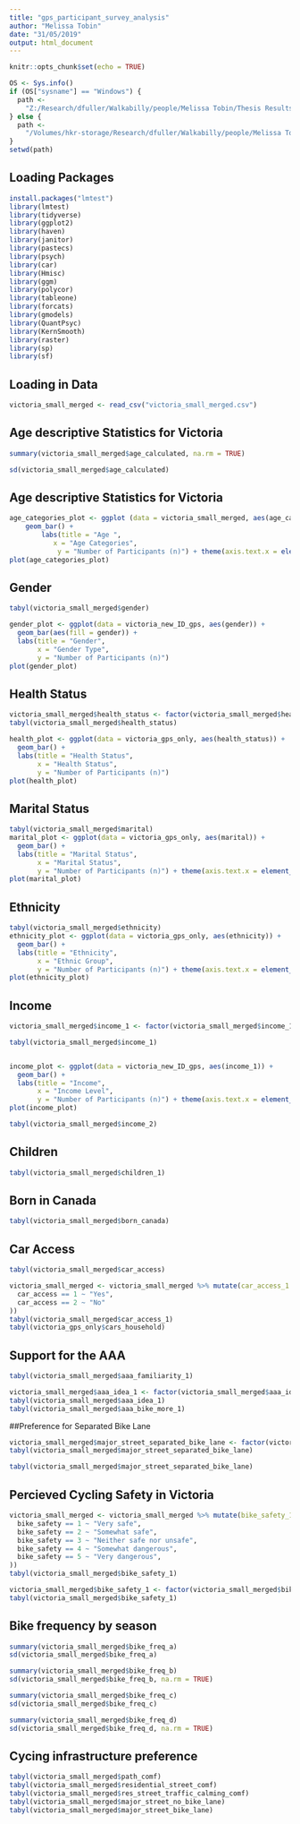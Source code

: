 ```yaml
---
title: "gps_participant_survey_analysis"
author: "Melissa Tobin"
date: "31/05/2019"
output: html_document
---
```


```r
knitr::opts_chunk$set(echo = TRUE)

OS <- Sys.info()
if (OS["sysname"] == "Windows") {
  path <-
    "Z:/Research/dfuller/Walkabilly/people/Melissa Tobin/Thesis Results/INTERACT thesis Analysis"
} else {
  path <-
    "/Volumes/hkr-storage/Research/dfuller/Walkabilly/people/Melissa Tobin/Thesis Results/INTERACT thesis Analysis"
}
setwd(path)
```

## Loading Packages
```r
install.packages("lmtest")
library(lmtest)
library(tidyverse)
library(ggplot2)
library(haven)
library(janitor)
library(pastecs)
library(psych)
library(car)
library(Hmisc)
library(ggm)
library(polycor)
library(tableone)
library(forcats)
library(gmodels)
library(QuantPsyc)
library(KernSmooth)
library(raster)
library(sp)
library(sf)
```

## Loading in Data
```r
victoria_small_merged <- read_csv("victoria_small_merged.csv")
```


## Age descriptive Statistics for Victoria
```r
summary(victoria_small_merged$age_calculated, na.rm = TRUE)

sd(victoria_small_merged$age_calculated)
```

## Age descriptive Statistics for Victoria
```r
age_categories_plot <- ggplot (data = victoria_small_merged, aes(age_categories)) + 
    geom_bar() + 
        labs(title = "Age ", 
           x = "Age Categories", 
            y = "Number of Participants (n)") + theme(axis.text.x = element_text(angle=60, hjust=1))
plot(age_categories_plot)
```

## Gender
```r
tabyl(victoria_small_merged$gender)

gender_plot <- ggplot(data = victoria_new_ID_gps, aes(gender)) +
  geom_bar(aes(fill = gender)) +
  labs(title = "Gender",
       x = "Gender Type",
       y = "Number of Participants (n)")
plot(gender_plot)
```


## Health Status
```r
victoria_small_merged$health_status <- factor(victoria_small_merged$health_status, c("Poor", "Fair", "Good", "Very Good", "Excellent"))
tabyl(victoria_small_merged$health_status)

health_plot <- ggplot(data = victoria_gps_only, aes(health_status)) +
  geom_bar() +
  labs(title = "Health Status",
       x = "Health Status",
       y = "Number of Participants (n)") 
plot(health_plot)
```

## Marital Status
```r
tabyl(victoria_small_merged$marital)
marital_plot <- ggplot(data = victoria_gps_only, aes(marital)) +
  geom_bar() +
  labs(title = "Marital Status",
       x = "Marital Status",
       y = "Number of Participants (n)") + theme(axis.text.x = element_text(angle=60, hjust=1))
plot(marital_plot)
```
## Ethnicity 
```r
tabyl(victoria_small_merged$ethnicity)
ethnicity_plot <- ggplot(data = victoria_gps_only, aes(ethnicity)) +
  geom_bar() +
  labs(title = "Ethnicity",
       x = "Ethnic Group",
       y = "Number of Participants (n)") + theme(axis.text.x = element_text(angle=60, hjust=1))
plot(ethnicity_plot)
```

## Income
```r

victoria_small_merged$income_1 <- factor(victoria_small_merged$income_1, c("No income", "$1 to $9,999", "$10,000 to $14,999", "$15,000 to $19,999", "$20,000 to $29,999", "$30,000 to $39,999", "$40,000 to $49,999","$50,000 to $99,999","$100,000 to $149,999","$150,000 to $199,999", "$200,000 or more", "I don't know/Prefer not to answer"))

tabyl(victoria_small_merged$income_1)


income_plot <- ggplot(data = victoria_new_ID_gps, aes(income_1)) +
  geom_bar() +
  labs(title = "Income",
       x = "Income Level",
       y = "Number of Participants (n)") + theme(axis.text.x = element_text(angle=60, hjust=1))
plot(income_plot)

tabyl(victoria_small_merged$income_2)
```

## Children 
```r
tabyl(victoria_small_merged$children_1)
```

## Born in Canada
```r
tabyl(victoria_small_merged$born_canada)
```

## Car Access
```r
tabyl(victoria_small_merged$car_access)

victoria_small_merged <- victoria_small_merged %>% mutate(car_access_1 = case_when(
  car_access == 1 ~ "Yes",
  car_access == 2 ~ "No"
))
tabyl(victoria_small_merged$car_access_1)
tabyl(victoria_gps_only$cars_household)
```

## Support for the AAA
```r
tabyl(victoria_small_merged$aaa_familiarity_1)

victoria_small_merged$aaa_idea_1 <- factor(victoria_small_merged$aaa_idea_1, c("I don't know", "Very bad idea", "Somewhat bad idea", "Somewhat good idea", "Very good idea"))
tabyl(victoria_small_merged$aaa_idea_1)
tabyl(victoria_small_merged$aaa_bike_more_1)
```

##Preference for Separated Bike Lane
```r
victoria_small_merged$major_street_separated_bike_lane <- factor(victoria_small_merged$major_street_separated_bike_lane, c( "Very uncomfortable", "Somewhat uncomfortable", "Somewhat comfortable", "Very comfortable", "I don't know/Prefer not to answer"))
tabyl(victoria_small_merged$major_street_separated_bike_lane)

tabyl(victoria_small_merged$major_street_separated_bike_lane)
```

## Percieved Cycling Safety in Victoria
```r
victoria_small_merged <- victoria_small_merged %>% mutate(bike_safety_1 = case_when(
  bike_safety == 1 ~ "Very safe",
  bike_safety == 2 ~ "Somewhat safe",
  bike_safety == 3 ~ "Neither safe nor unsafe",
  bike_safety == 4 ~ "Somewhat dangerous",
  bike_safety == 5 ~ "Very dangerous",
))
tabyl(victoria_small_merged$bike_safety_1)

victoria_small_merged$bike_safety_1 <- factor(victoria_small_merged$bike_safety_1, c( "Very safe", "Somewhat safe", "Neither safe nor unsafe", "Somewhat dangerous", "Very dangerous"))
tabyl(victoria_small_merged$bike_safety_1)
```

## Bike frequency by season
```r

summary(victoria_small_merged$bike_freq_a)
sd(victoria_small_merged$bike_freq_a)

summary(victoria_small_merged$bike_freq_b)
sd(victoria_small_merged$bike_freq_b, na.rm = TRUE)

summary(victoria_small_merged$bike_freq_c)
sd(victoria_small_merged$bike_freq_c)

summary(victoria_small_merged$bike_freq_d)
sd(victoria_small_merged$bike_freq_d, na.rm = TRUE)
```

## Cycing infrastructure preference
```r
tabyl(victoria_small_merged$path_comf)
tabyl(victoria_small_merged$residential_street_comf)
tabyl(victoria_small_merged$res_street_traffic_calming_comf)
tabyl(victoria_small_merged$major_street_no_bike_lane)
tabyl(victoria_small_merged$major_street_bike_lane)
```

